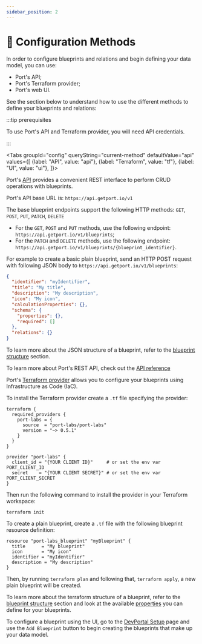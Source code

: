 ```yaml
---
sidebar_position: 2
---
```




# 🔧 Configuration Methods

In order to configure blueprints and relations and begin defining your data model, you can use:

- Port's API;
- Port's Terraform provider;
- Port's web UI.

See the section below to understand how to use the different methods to define your blueprints and relations:

:::tip prerequisites

To use Port's API and Terraform provider, you will need API credentials.

<CredentialsGuide />
:::

<Tabs groupId="config" queryString="current-method" defaultValue="api" values={[
{label: "API", value: "api"},
{label: "Terraform", value: "tf"},
{label: "UI", value: "ui"},
]}>

<TabItem value="api">

Port's [API](../../../api-reference/api-reference.mdx) provides a convenient REST interface to perform CRUD operations with blueprints.

Port's API base URL is: `https://api.getport.io/v1`

The base blueprint endpoints support the following HTTP methods: `GET`, `POST`, `PUT`, `PATCH`, `DELETE`

- For the `GET`, `POST` and `PUT` methods, use the following endpoint: `https://api.getport.io/v1/blueprints`;
- For the `PATCH` and `DELETE` methods, use the following endpoint: `https://api.getport.io/v1/blueprints/{blueprint_identifier}`.

For example to create a basic plain blueprint, send an HTTP POST request with following JSON body to `https://api.getport.io/v1/blueprints`:

```json showLineNumbers
{
  "identifier": "myIdentifier",
  "title": "My title",
  "description": "My description",
  "icon": "My icon",
  "calculationProperties": {},
  "schema": {
    "properties": {},
    "required": []
  },
  "relations": {}
}
```

To learn more about the JSON structure of a blueprint, refer to the [blueprint structure](../setup-blueprint/setup-blueprint.md#blueprint-structure) section.

To learn more about Port's REST API, check out the [API reference](../../../api-reference/api-reference.mdx)

</TabItem>

<TabItem value="tf">

Port's [Terraform provider](https://registry.terraform.io/providers/port-labs/port-labs/) allows you to configure your blueprints using Infrastructure as Code (IaC).

To install the Terraform provider create a `.tf` file specifying the provider:

```hcl showLineNumbers
terraform {
  required_providers {
    port-labs = {
      source  = "port-labs/port-labs"
      version = "~> 0.5.1"
    }
  }
}

provider "port-labs" {
  client_id = "{YOUR CLIENT ID}"     # or set the env var PORT_CLIENT_ID
  secret    = "{YOUR CLIENT SECRET}" # or set the env var PORT_CLIENT_SECRET
}
```

Then run the following command to install the provider in your Terraform workspace:

```shell showLineNumbers
terraform init
```

To create a plain blueprint, create a `.tf` file with the following blueprint resource definition:

```hcl showLineNumbers
resource "port-labs_blueprint" "myBlueprint" {
  title      = "My blueprint"
  icon       = "My icon"
  identifier = "myIdentifier"
  description = "My description"
}
```

Then, by running `terraform plan` and following that, `terraform apply`, a new plain blueprint will be created.

To learn more about the terraform structure of a blueprint, refer to the [blueprint structure](../setup-blueprint/setup-blueprint.md#blueprint-structure) section and look at the available [properties](../setup-blueprint/properties/properties.md) you can define for your blueprints.

</TabItem>

<TabItem value="ui">

To configure a blueprint using the UI, go to the [DevPortal Setup](https://app.getport.io/dev-portal) page and use the `Add Blueprint` button to begin creating the blueprints that make up your data model.

</TabItem>

</Tabs>
